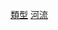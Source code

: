 {{Catnav|頁面分類|地理|水體|河流}}
{{Catnav|頁面分類|地理|地形|河流}}
{{Catnav|頁面分類|各種主題的頁面分類|類型}}

[[Category:河流|類型]]
[[Category:類型|河流]]